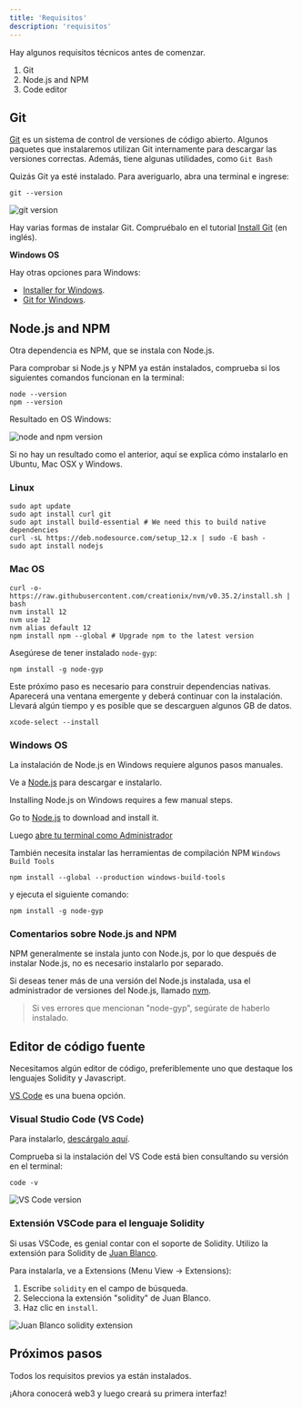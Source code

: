 ```yaml
---
title: 'Requisitos'
description: 'requisitos'
---
```


Hay algunos requisitos técnicos antes de comenzar.

1. Git
2. Node.js and NPM
3. Code editor

## Git

[Git](https://git-scm.com/doc) es un sistema de control de versiones de código abierto.
Algunos paquetes que instalaremos utilizan Git internamente para descargar las versiones correctas.
Además, tiene algunas utilidades, como `Git Bash`

Quizás Git ya esté instalado.
Para averiguarlo, abra una terminal e ingrese:

```shell
git --version
```

![git version](../../images/truffle/image-01.png)

Hay varias formas de instalar Git.
Compruébalo en el tutorial [Install Git](https://www.atlassian.com/git/tutorials/install-git) (en inglés).

**Windows OS**

Hay otras opciones para Windows:

- [Installer for Windows](https://git-scm.com/download/win).
- [Git for Windows](https://gitforwindows.org/).

## Node.js and NPM

Otra dependencia es NPM, que se instala con Node.js.

Para comprobar si Node.js y NPM ya están instalados,
comprueba si los siguientes comandos funcionan en la terminal:

```shell
node --version
npm --version
```

Resultado en OS Windows:

![node and npm version](/img/courses/dev/05/requirements/image-02.png)

Si no hay un resultado como el anterior, aquí se explica cómo instalarlo en Ubuntu, Mac OSX y Windows.

### Linux

```shell
sudo apt update
sudo apt install curl git
sudo apt install build-essential # We need this to build native dependencies
curl -sL https://deb.nodesource.com/setup_12.x | sudo -E bash -
sudo apt install nodejs
```

### Mac OS

```shell
curl -o- https://raw.githubusercontent.com/creationix/nvm/v0.35.2/install.sh | bash
nvm install 12
nvm use 12
nvm alias default 12
npm install npm --global # Upgrade npm to the latest version
```

Asegúrese de tener instalado `node-gyp`:

```shell
npm install -g node-gyp
```

Este próximo paso es necesario para construir dependencias nativas.
Aparecerá una ventana emergente y deberá continuar con la instalación.
Llevará algún tiempo y es posible que se descarguen algunos GB de datos.

```shell
xcode-select --install
```

### Windows OS

La instalación de Node.js en Windows requiere algunos pasos manuales.

Ve a [Node.js](https://nodejs.org/en/) para descargar e instalarlo.

Installing Node.js on Windows requires a few manual steps.

Go to [Node.js](https://nodejs.org/en/) to download and install it.

Luego [abre tu terminal como Administrador](https://www.howtogeek.com/194041/how-to-open-the-command-prompt-as-administrator-in-windows-8.1/)

También necesita instalar las herramientas de compilación NPM `Windows Build Tools`

```shell
npm install --global --production windows-build-tools
```

y ejecuta el siguiente comando:

```shell
npm install -g node-gyp
```

### Comentarios sobre Node.js and NPM

NPM generalmente se instala junto con Node.js, por lo que después de instalar Node.js, no es necesario instalarlo por separado.

Si deseas tener más de una versión del Node.js instalada,
usa el administrador de versiones del Node.js, llamado [nvm](https://github.com/nvm-sh/nvm).

> Si ves errores que mencionan "node-gyp", segúrate de haberlo instalado.

## Editor de código fuente

Necesitamos algún editor de código, preferiblemente uno que destaque los lenguajes Solidity y Javascript.

[VS Code](https://code.visualstudio.com/) es una buena opción.

### Visual Studio Code (VS Code)

Para instalarlo, [descárgalo aquí](https://code.visualstudio.com/download).

Comprueba si la instalación del VS Code está bien consultando su versión en el terminal:

```shell
code -v
```

![VS Code version](/img/courses/dev/05/requirements/image-03.png)

### Extensión VSCode para el lenguaje Solidity

Si usas VSCode, es genial contar con el soporte de Solidity.
Utilizo la extensión para Solidity de [Juan Blanco](https://marketplace.visualstudio.com/items?itemName=JuanBlanco.solidity).

Para instalarla, ve a Extensions (Menu View -> Extensions):

1. Escribe `solidity` en el campo de búsqueda.
2. Selecciona la extensión "solidity" de Juan Blanco.
3. Haz clic en `install`.

![Juan Blanco solidity extension](/img/courses/dev/05/requirements/image-04.png)

## Próximos pasos

Todos los requisitos previos ya están instalados.

¡Ahora conocerá web3 y luego creará su primera interfaz!
